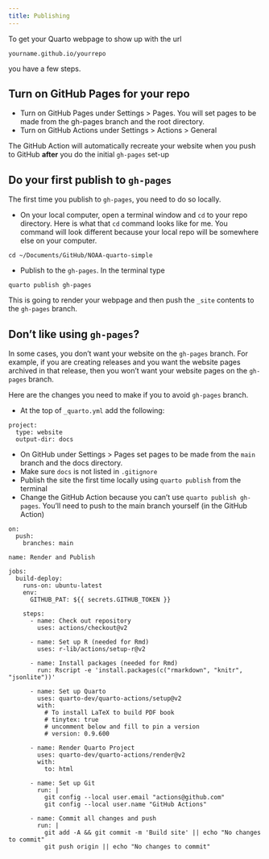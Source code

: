 ```yaml
---
title: Publishing
---
```


To get your Quarto webpage to show up with the url
```
yourname.github.io/yourrepo
```
you have a few steps.

## Turn on GitHub Pages for your repo

* Turn on GitHub Pages under Settings > Pages. You will set pages to be made from the gh-pages branch and the root directory.
* Turn on GitHub Actions under Settings > Actions > General

The GitHub Action will automatically recreate your website when you push to GitHub **after** you do the initial `gh-pages` set-up

## Do your first publish to `gh-pages`

The first time you publish to `gh-pages`, you need to do so locally.

* On your local computer, open a terminal window and `cd` to your repo directory. Here is what that `cd` command looks like for me. You command will look different because your local repo will be somewhere else on your computer.
```
cd ~/Documents/GitHub/NOAA-quarto-simple
```
* Publish to the `gh-pages`. In the terminal type
```
quarto publish gh-pages
```
This is going to render your webpage and then push the `_site` contents to the `gh-pages` branch.


## Don't like using `gh-pages`?

In some cases, you don't want your website on the `gh-pages` branch. For example, if you are creating releases and you want the website pages archived in that release, then you won't want your website pages on the `gh-pages` branch.

Here are the changes you need to make if you to avoid `gh-pages` branch.

* At the top of `_quarto.yml` add the following:
```
project: 
  type: website
  output-dir: docs
```
* On GitHub under Settings > Pages set pages to be made from the `main` branch and the docs directory.
* Make sure `docs` is not listed in `.gitignore`
* Publish the site the first time locally using `quarto publish` from the terminal
* Change the GitHub Action because you can't use `quarto publish gh-pages`. You'll need to push to the main branch yourself (in the GitHub Action)
```
on:
  push:
    branches: main

name: Render and Publish

jobs:
  build-deploy:
    runs-on: ubuntu-latest
    env:
      GITHUB_PAT: ${{ secrets.GITHUB_TOKEN }}

    steps:
      - name: Check out repository
        uses: actions/checkout@v2 
        
      - name: Set up R (needed for Rmd)
        uses: r-lib/actions/setup-r@v2

      - name: Install packages (needed for Rmd)
        run: Rscript -e 'install.packages(c("rmarkdown", "knitr", "jsonlite"))'

      - name: Set up Quarto
        uses: quarto-dev/quarto-actions/setup@v2
        with:
          # To install LaTeX to build PDF book 
          # tinytex: true 
          # uncomment below and fill to pin a version
          # version: 0.9.600
      
      - name: Render Quarto Project
        uses: quarto-dev/quarto-actions/render@v2
        with:
          to: html

      - name: Set up Git
        run: |
          git config --local user.email "actions@github.com"
          git config --local user.name "GitHub Actions"

      - name: Commit all changes and push
        run: |
          git add -A && git commit -m 'Build site' || echo "No changes to commit"
          git push origin || echo "No changes to commit"
```
